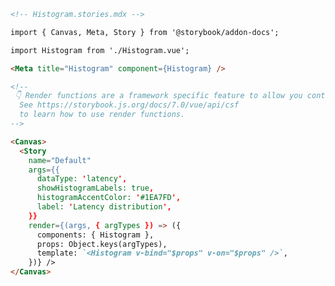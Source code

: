 ```md
<!-- Histogram.stories.mdx -->

import { Canvas, Meta, Story } from '@storybook/addon-docs';

import Histogram from './Histogram.vue';

<Meta title="Histogram" component={Histogram} />

<!--
 👇 Render functions are a framework specific feature to allow you control on how the component renders.
  See https://storybook.js.org/docs/7.0/vue/api/csf
  to learn how to use render functions.
-->

<Canvas>
  <Story
    name="Default"
    args={{
      dataType: 'latency',
      showHistogramLabels: true,
      histogramAccentColor: '#1EA7FD',
      label: 'Latency distribution',
    }}
    render={(args, { argTypes }) => ({
      components: { Histogram },
      props: Object.keys(argTypes),
      template: `<Histogram v-bind="$props" v-on="$props" />`,
    })} />
</Canvas>
```